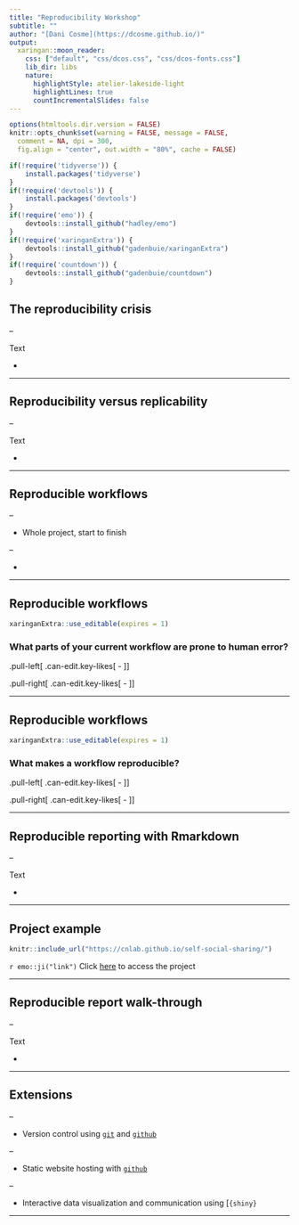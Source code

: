 ```yaml
---
title: "Reproducibility Workshop"
subtitle: ""
author: "[Dani Cosme](https://dcosme.github.io/)"
output:
  xaringan::moon_reader:
    css: ["default", "css/dcos.css", "css/dcos-fonts.css"]
    lib_dir: libs
    nature:
      highlightStyle: atelier-lakeside-light
      highlightLines: true
      countIncrementalSlides: false
---
```


```r
options(htmltools.dir.version = FALSE)
knitr::opts_chunk$set(warning = FALSE, message = FALSE, 
  comment = NA, dpi = 300,
  fig.align = "center", out.width = "80%", cache = FALSE)

if(!require('tidyverse')) {
	install.packages('tidyverse')
}
if(!require('devtools')) {
	install.packages('devtools') 
}
if(!require('emo')) {
	devtools::install_github("hadley/emo")
}
if(!require('xaringanExtra')) {
	devtools::install_github("gadenbuie/xaringanExtra")
}
if(!require('countdown')) {
	devtools::install_github("gadenbuie/countdown")
}
```

## The reproducibility crisis

--

Text

* 

---

## Reproducibility versus replicability

--

Text

* 

---

## Reproducible workflows

--

* Whole project, start to finish

--

* 

---

## Reproducible workflows

```r
xaringanExtra::use_editable(expires = 1)
```

### What parts of your current workflow are prone to human error?

.pull-left[
  .can-edit.key-likes[
  - 
  ]
]

.pull-right[
  .can-edit.key-likes[
  - 
  ]
]

---

## Reproducible workflows
```r
xaringanExtra::use_editable(expires = 1)
```

### What makes a workflow reproducible?

.pull-left[
  .can-edit.key-likes[
  - 
  ]
]

.pull-right[
  .can-edit.key-likes[
  - 
  ]
]


---

## Reproducible reporting with Rmarkdown

--

Text

* 

---

## Project example

```r
knitr::include_url("https://cnlab.github.io/self-social-sharing/")
```

`r emo::ji("link")` Click [here](https://github.com/cnlab/self-social-sharing) to access the project 


---

## Reproducible report walk-through

--

Text

* 

---

## Extensions

--

* Version control using [`git`]() and [`github`]()

--

* Static website hosting with [`github`]()

--

* Interactive data visualization and communication using [`{shiny}`

---
